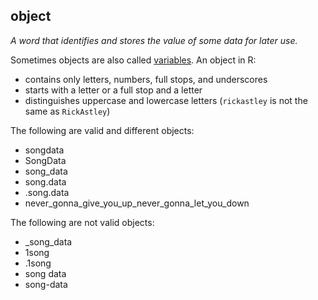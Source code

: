 ## object

<dfn>A word that identifies and stores the value of some data for later use.</dfn>

Sometimes objects are also called [variables](v.html#variable). An object in R:

* contains only letters, numbers, full stops, and underscores
* starts with a letter or a full stop and a letter
* distinguishes uppercase and lowercase letters (`rickastley` is not the same as `RickAstley`)

The following are valid and different objects:

* songdata
* SongData
* song_data
* song.data
* .song.data
* never_gonna_give_you_up_never_gonna_let_you_down

The following are not valid objects:

* _song_data
* 1song
* .1song
* song data
* song-data



